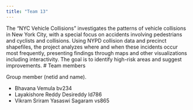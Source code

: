 ```yaml
---
title: "Team 13"
---
```

The "NYC Vehicle Collisions" investigates the patterns of vehicle collisions in New York City, with a special focus on accidents involving pedestrians and cyclists and collisions. Using NYPD collision data and precinct shapefiles, the project analyzes where and when these incidents occur most frequently, presenting findings through maps and other visualizations including interactivity. The goal is to identify high-risk areas and suggest improvements.
# Team members

Group member (netid and name).

- Bhavana Vemula bv234
- Layakishore Reddy Desireddy ld786
- Vikram Sriram Yasaswi Sagaram vs865 
